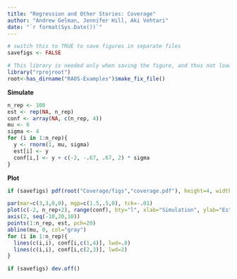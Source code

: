 ```yaml
---
title: "Regression and Other Stories: Coverage"
author: "Andrew Gelman, Jennifer Hill, Aki Vehtari"
date: "`r format(Sys.Date())`"
---
```


```r
# switch this to TRUE to save figures in separate files
savefigs <- FALSE

```
```r
# This library is needed only when saving the figure, and thus not loaded for the notebook
library("rprojroot")
root<-has_dirname("RAOS-Examples")$make_fix_file()
```

**Simulate**

```r
n_rep <- 100
est <- rep(NA, n_rep)
conf <- array(NA, c(n_rep, 4))
mu <- 6
sigma <- 4
for (i in 1:n_rep){
  y <- rnorm(1, mu, sigma)
  est[i] <- y
  conf[i,] <- y + c(-2, -.67, .67, 2) * sigma
}
```

**Plot**

```r
if (savefigs) pdf(root("Coverage/figs","coverage.pdf"), height=4, width=8)
```
```r
par(mar=c(3,3,0,0), mgp=c(1.5,.5,0), tck=-.01)
plot(c(-2, n_rep+2), range(conf), bty="l", xlab="Simulation", ylab="Estimate, 50%, and 95% confidence interval", xaxs="i", yaxt="n", type="n")
axis(2, seq(-10,20,10))
points(1:n_rep, est, pch=20)
abline(mu, 0, col="gray")
for (i in 1:n_rep){
  lines(c(i,i), conf[i,c(1,4)], lwd=.8)
  lines(c(i,i), conf[i,c(2,3)], lwd=2)
}
```
```r
if (savefigs) dev.off()
```

